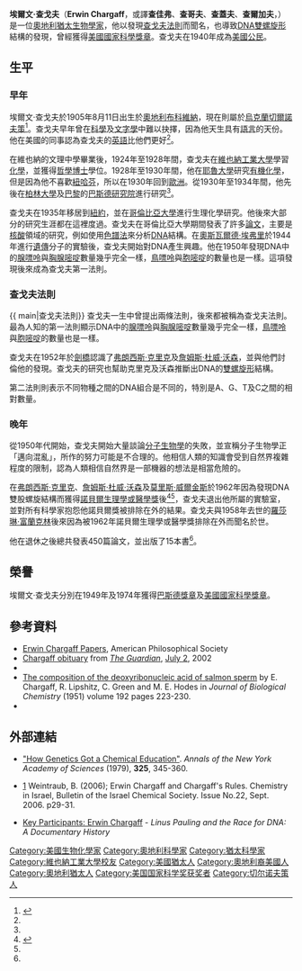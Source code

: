 {{noteTA
|G1=Lifesciences
|G2=地名
}}
{{Infobox_Scientist 
| name = 埃爾文·查戈夫
| image = Erwin Chargaff.jpg
| image_size = 225px	 
| caption = 埃爾文·查戈夫
| birth_date = {{birth date|1905|8|5}} 
| birth_place = {{flag|Austria-Hungary}}{{le|布科維納公國|Duchy of Bukovina}}[[車尼夫契|車尼夫契]]
| residence = {{USA}}	 
| nationality = {{AUT}}<br>{{USA}}（1940年以降）
| death_date = {{death date and age|2002|6|20|1905|8|11}}
| death_place = {{USA}}[[紐約市|紐約市]][[曼哈頓|曼哈頓]]
| field = [[分子生物學|分子生物學]]
| work_institution = 
| alma_mater = [[維也納工業大學|維也納工業大學]]
| doctoral_advisor = 
| doctoral_students =  
| known_for = [[DNA|DNA結構]]、[[查戈夫法則|查戈夫法則]]
| prizes = [[美國國家科學獎章|美國國家科學獎章]]（1974年）
| religion = 
| footnotes = 	 
}}

'''埃爾文·查戈夫'''（'''Erwin Chargaff'''，或譯'''查佳弗'''、'''查哥夫'''、'''查蓋夫'''、'''查爾加夫'''，{{bd|1905年|8月11日|2002年|6月20日}}）是一位[[奧地利|奧地利]][[猶太|猶太]][[生物學家|生物學家]]，他以發現[[查戈夫法則|查戈夫法則]]而聞名，也導致[[DNA|DNA]][[雙螺旋形|雙螺旋形]]結構的發現，曾經獲得[[美國國家科學獎章|美國國家科學獎章]]。查戈夫在1940年成為[[美國|美國]][[公民|公民]]。

==生平==
===早年===
埃爾文·查戈夫於1905年8月11日出生於[[奧地利|奧地利]][[布科維納|布科維納]]，現在則屬於[[烏克蘭|烏克蘭]][[切爾諾夫策|切爾諾夫策]]<ref name="columbiabio">{{cite web | title = Faculty Remembered | author = Christy, Nicholas | date = Winter 2004 | url = http://www.cumc.columbia.edu/news/journal/journal-o/winter-2004/faculty.html | publisher = 'Columbia University P&S Journal'' | accessdate = 2007-08-04 | archive-url = https://web.archive.org/web/20070530034006/http://www.cumc.columbia.edu/news/journal/journal-o/winter-2004/faculty.html | archive-date = 2007-05-30 | dead-url = yes }}</ref>。查戈夫早年曾在[[科學|科學]]及[[文字學|文字學]]中難以抉擇，因為他天生具有[[語言|語言]]的天份。他在美國的同事認為查戈夫的[[英語|英語]]比他們更好<ref name="columbiabio"/>。

在維也納的文理中學畢業後，1924年至1928年間，查戈夫在[[維也納工業大學|維也納工業大學]]學習[[化學|化學]]，並獲得[[哲學博士|哲學博士]]學位。1928年至1930年間，他在[[耶魯大學|耶魯大學]]研究[[有機化學|有機化學]]，但是因為他不喜歡[[紐哈芬|紐哈芬]]，所以在1930年回到[[歐洲|歐洲]]。從1930年至1934年間，他先後在[[柏林大學|柏林大學]]及[[巴黎|巴黎]]的[[巴斯德研究院|巴斯德研究院]]進行研究<ref name="columbiabio"/>。

查戈夫在1935年移居到[[紐約|紐約]]，並在[[哥倫比亞大學|哥倫比亞大學]]進行生理化學研究。他後來大部分的研究生涯都在這裡度過。查戈夫在哥倫比亞大學期間發表了許多[[論文|論文]]，主要是[[核酸|核酸]]領域的研究，例如使用[[色譜法|色譜法]]來分析[[DNA|DNA]]結構。在[[奧斯瓦爾德·埃弗里|奧斯瓦爾德·埃弗里]]於1944年進行[[遺傳|遺傳]]分子的實驗後，查戈夫開始對DNA產生興趣。他在1950年發現DNA中的[[腺嘌呤|腺嘌呤]]與[[胸腺嘧啶|胸腺嘧啶]]數量幾乎完全一樣，[[鳥嘌呤|鳥嘌呤]]與[[胞嘧啶|胞嘧啶]]的數量也是一樣。這項發現後來成為查戈夫第一法則。

===查戈夫法則===
{{ main|查戈夫法則}}
查戈夫一生中曾提出兩條法則，後來都被稱為查戈夫法則。最為人知的第一法則顯示DNA中的[[腺嘌呤|腺嘌呤]]與[[胸腺嘧啶|胸腺嘧啶]]數量幾乎完全一樣，[[鳥嘌呤|鳥嘌呤]]與[[胞嘧啶|胞嘧啶]]的數量也是一樣。

查戈夫在1952年於[[劍橋|劍橋]]認識了[[弗朗西斯·克里克|弗朗西斯·克里克]]及[[詹姆斯·杜威·沃森|詹姆斯·杜威·沃森]]，並與他們討倫他的發現。查戈夫的研究也幫助克里克及沃森推斷出DNA的[[雙螺旋形|雙螺旋形]]結構。

第二法則則表示不同物種之間的DNA組合是不同的，特別是A、G、T及C之間的相對數量。

===晚年===
從1950年代開始，查戈夫開始大量談論[[分子生物學|分子生物學]]的失敗，並宣稱分子生物學正「邁向混亂」，所作的努力可能是不合理的。他相信人類的知識會受到自然界複雜程度的限制，認為人類相信自然界是一部機器的想法是相當危險的。

在[[弗朗西斯·克里克|弗朗西斯·克里克]]、[[詹姆斯·杜威·沃森|詹姆斯·杜威·沃森]]及[[莫里斯·威爾金斯|莫里斯·威爾金斯]]於1962年因為發現DNA雙股螺旋結構而獲得[[諾貝爾生理學或醫學獎|諾貝爾生理學或醫學獎]]後<ref name="nytimesnobel">{{cite news | title = No Nobel Prize for Whining | author = Judson, Horace | date = 2003-10-20 | url = http://query.nytimes.com/gst/fullpage.html?sec=health&res=9C02E4DE123EF933A15753C1A9659C8B63 | publisher = ''New York Times'' | accessdate = 2007-08-03 | archive-date = 2009-08-16 | archive-url = https://web.archive.org/web/20090816081427/http://query.nytimes.com/gst/fullpage.html?sec=health | dead-url = no }}</ref><ref name="columbiabio"/>，查戈夫退出他所屬的實驗室，並對所有科學家抱怨他諾貝爾獎被排除在外的結果。查戈夫與1958年去世的[[羅莎琳·富蘭克林|羅莎琳·富蘭克林]]後來因為被1962年諾貝爾生理學或醫學獎排除在外而聞名於世。

他在退休之後總共發表450篇論文，並出版了15本書<ref name="columbiabio"/>。

==榮譽==
埃爾文·查戈夫分別在1949年及1974年獲得[[巴斯德獎章|巴斯德獎章]]及[[美國國家科學獎章|美國國家科學獎章]]。

==參考資料==
{{reflist}}
{{reflisth}}
* [https://web.archive.org/web/20050515083436/http://www.amphilsoc.org/library/mole/c/chargaff.htm Erwin Chargaff Papers], American Philosophical Society
*[http://education.guardian.co.uk/higher/medicalscience/story/0%2C9837%2C747814%2C00.html Chargaff obituary] {{Wayback|url=http://education.guardian.co.uk/higher/medicalscience/story/0%2C9837%2C747814%2C00.html |date=20080510062941 }} from ''[[The_Guardian|The Guardian]]'', [[July_2|July 2]], 2002
* {{cite book | author=Watson, James D.; Baker, Tania A.; Bell, Stephen B.; Gann, Alexander; Levine, Michael; & Losick, Richard | title=Molecular Biology of the Gene | edition= 5th ed. | publisher=Benjamin Cummings | year=2004 | isbn=0-8053-4635-X}}
*[http://www.jbc.org/cgi/reprint/192/1/223.pdf The composition of the deoxyribonucleic acid of salmon sperm] {{Wayback|url=http://www.jbc.org/cgi/reprint/192/1/223.pdf |date=20090326223254 }} by E. Chargaff, R. Lipshitz, C. Green and M. E. Hodes in ''Journal of Biological Chemistry'' (1951) volume 192 pages 223-230. 	
* {{cite book | author=Watson, James D. | title=The Double Helix: A personal account of the discovery of the structure of DNA | url=https://archive.org/details/doublehelixpers00wats_0 | publisher=Norton | origyear= orig. 1968 | edition= critical edition| year=1980 | isbn=0-393-01245-X}}
{{reflistf}}

==外部連結==
{{wikiquote}}
* [https://archive.is/20010219004107/http://crystal.biochem.queensu.ca/forsdyke/bioinfo1.htm "How Genetics Got a Chemical Education"]. ''Annals of the New York Academy of Sciences'' (1979),  '''325''', 345-360.

* [https://web.archive.org/web/20090326223233/http://www.weizmann.ac.il/ICS/booklet/22/pdf/bob_weintraub.pdf] Weintraub, B. (2006); Erwin Chargaff and Chargaff's Rules.  Chemistry in Israel, Bulletin of the Israel Chemical Society. Issue No.22, Sept. 2006. p29-31. 

*[http://osulibrary.oregonstate.edu/specialcollections/coll/pauling/dna/people/chargaff.html Key Participants: Erwin Chargaff] {{Wayback|url=http://osulibrary.oregonstate.edu/specialcollections/coll/pauling/dna/people/chargaff.html |date=20121007200829 }} - ''Linus Pauling and the Race for DNA: A Documentary History''
{{美国国家科学奖章|biological}}
{{Authority control}}
{{DEFAULTSORT:Chargaff, Erwin}}
[[Category:美國生物化學家|Category:美國生物化學家]]
[[Category:奧地利科學家|Category:奧地利科學家]]
[[Category:猶太科學家|Category:猶太科學家]]
[[Category:維也納工業大學校友|Category:維也納工業大學校友]]
[[Category:美國猶太人|Category:美國猶太人]]
[[Category:奧地利裔美國人|Category:奧地利裔美國人]]
[[Category:奧地利猶太人|Category:奧地利猶太人]]
[[Category:美国国家科学奖获奖者|Category:美国国家科学奖获奖者]]
[[Category:切尔诺夫策人|Category:切尔诺夫策人]]